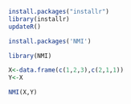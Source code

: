 

```r
install.packages("installr") 
library(installr)
updateR() 
```
```r
install.packages('NMI')
```

```r
library(NMI)

X<-data.frame(c(1,2,3),c(2,1,1))
Y<-X

NMI(X,Y)
```
 
 